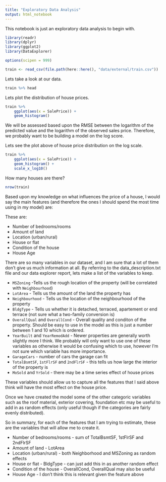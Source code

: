 ```yaml
---
title: "Exploratory Data Analysis"
output: html_notebook
---
```


This notebook is just an exploratory data analysis to begin with.

```r
library(readr)
library(dplyr)
library(ggplot2)
library(DataExplorer)

options(scipen = 999)

train <- read_csv(file.path(here::here(), "data/external/train.csv"))
```

Lets take a look at our data.

```r
train %>% head
```

Lets plot the distribution of house prices.

```r
train %>%
    ggplot(aes(x = SalePrice)) +
    geom_histogram()
```

We will be assessed based upon the RMSE between the logarithm of the predicted value and the logarithm of the observed sales price. Therefore, we probably want to be building a model on the log score.

Lets see the plot above of house price distribution on the log scale.

```r
train %>%
    ggplot(aes(x = SalePrice)) +
    geom_histogram() +
    scale_x_log10()
```

How many houses are there?

```r
nrow(train)
```

Based upon my knowledge on what influences the price of a house, I would say the main features (and therefore the ones I should spend the most time using in my model) are:

These are:

* Number of bedrooms/rooms
* Amount of land
* Location (urban/rural)
* House or flat
* Condition of the house
* House Age

There are so many variables in our dataset, and I am sure that a lot of them don't give us much information at all. By referring to the data_description.txt file and our data explorer report, lets make a list of the variables to keep.

* `MSZoning` -Tells us the rough location of the property (will be correlated with `Neighbourhood`)
* `LotArea` - Tells us the amount of the land the property has
* `Neighbourhood` - Tells us the location of the neighbourhood of the property
* `BldgType` - Tells us whether it is detached, terraced, apartement or end terrace (not sure what a two-family conversion is)
* `OverallQual` and `OverallCond` - Overall quality and conditon of the property. Should be easy to use in the model as this is just a number between 1 and 10 which is ordered.
* `YearBuilt` and `YearRemodAdd` - Newer properties are generally worth slightly more I think. We probably will only want to use one of these variables as otherwise it would be confusing which to use, however I'm not sure which variable has more importance.
* `GarageCars` - number of cars the garage can fit
* `TotalBsmtSF`, `1stFlrSF` and `2ndFlrSF` - this tells us how large the interior of the property is
* `MoSold` and `YrSold` - there may be a time series effect of house prices

These variables should allow us to capture all the features that I said above think will have the most effect on the house price.

Once we have created the model some of the other categoric variables such as the roof material, exterior covering, foundation etc may be useful to add in as random effects (only useful though if the categories are fairly evenly distributed).

So in summary, for each of the features that I am trying to estimate, these are the variables that will allow me to create it.

* Number of bedrooms/rooms - sum of TotalBsmtSF, 1stFlrSF and 2ndFlrSF
* Amount of land - LotArea
* Location (urban/rural) - both Neighborhood and MSZoning as random effects
* House or flat - BldgType - can just add this in as another random effect
* Condition of the house - OverallCond, OverallQual may also be useful
* House Age - I don't think this is relevant given the feature above

